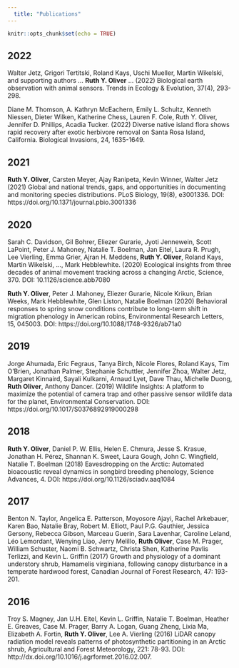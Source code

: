```yaml
---
  title: "Publications"
---
```


```r
knitr::opts_chunk$set(echo = TRUE)
```

## 2022
Walter Jetz, Grigori Tertitski, Roland Kays, Uschi Mueller, Martin Wikelski, and supporting authors … **Ruth Y. Oliver** … (2022)  Biological earth observation with animal sensors. Trends in Ecology & Evolution, 37(4), 293-298.

Diane M. Thomson, A. Kathryn McEachern, Emily L. Schultz, Kenneth Niessen, Dieter Wilken, Katherine Chess, Lauren F. Cole, Ruth Y. Oliver, Jennifer D. Phillips, Acadia Tucker. (2022) Diverse native island flora shows rapid recovery after exotic herbivore removal on Santa Rosa Island, California. Biological Invasions, 24, 1635-1649.

## 2021
**Ruth Y. Oliver**, Carsten Meyer, Ajay Ranipeta, Kevin Winner, Walter Jetz (2021) Global and national trends, gaps, and opportunities in documenting and monitoring species distributions. PLoS Biology, 19(8), e3001336.
DOI: https://doi.org/10.1371/journal.pbio.3001336

## 2020
Sarah C. Davidson, Gil Bohrer, Eliezer Gurarie, Jyoti Jennewein, Scott LaPoint, Peter J. Mahoney, Natalie T. Boelman, Jan Eitel, Laura R. Prugh, Lee Vierling, Emma Grier, Ajran H. Meddens, **Ruth Y. Oliver**, Roland Kays, Martin Wikelski, …, Mark Hebblewhite. (2020) Ecological insights from three decades of animal movement tracking across a changing Arctic, Science, 370.
DOI: 10.1126/science.abb7080

**Ruth Y. Oliver**, Peter J. Mahoney, Eliezer Gurarie, Nicole Krikun, Brian Weeks, Mark Hebblewhite, Glen Liston, Natalie Boelman (2020) Behavioral responses to spring snow conditions contribute to long-term shift in migration phenology in American robins, Environmental Research Letters, 15, 045003.
DOI: https://doi.org/10.1088/1748-9326/ab71a0

## 2019
Jorge Ahumada, Eric Fegraus, Tanya Birch, Nicole Flores, Roland Kays, Tim O’Brien, Jonathan Palmer, Stephanie Schuttler, Jennifer Zhoa, Walter Jetz, Margaret Kinnaird, Sayali Kulkarni, Arnaud Lyet, Dave Thau, Michelle Duong, **Ruth Oliver**, Anthony Dancer. (2019) Wildlife Insights: A platform to maximize the potential of camera trap and other passive sensor wildlife data for the planet, Environmental Conservation.
DOI: https://doi.org/10.1017/S0376892919000298

## 2018
**Ruth Y. Oliver**, Daniel P. W. Ellis, Helen E. Chmura, Jesse S. Krasue, Jonathan H. Pérez, Shannan K. Sweet, Laura Gough, John C. Wingfield, Natalie T. Boelman (2018) Eavesdropping on the Arctic: Automated bioacoustic reveal dynamics in songbird breeding phenology, Science Advances, 4.
DOI: https://doi.org/10.1126/sciadv.aaq1084

## 2017
Benton N. Taylor, Angelica E. Patterson, Moyosore Ajayi, Rachel Arkebauer, Karen Bao, Natalie Bray, Robert M. Elliott, Paul P.G. Gauthier, Jessica Gersony, Rebecca Gibson, Marceau Guerin, Sara Lavenhar, Caroline Leland, Léo Lemordant, Wenying Liao, Jerry Melillo, **Ruth Oliver**, Case M. Prager, William Schuster, Naomi B. Schwartz, Christa Shen, Katherine Pavlis Terlizzi, and Kevin L. Griffin (2017) Growth and physiology of a dominant understory shrub, Hamamelis virginiana, following canopy disturbance in a temperate hardwood forest, Canadian Journal of Forest Research, 47: 193-201.

## 2016
Troy S. Magney, Jan U.H. Eitel, Kevin L. Griffin, Natalie T. Boelman, Heather E. Greaves, Case M. Prager, Barry A. Logan, Guang Zheng, Lixia Ma, Elizabeth A. Fortin, **Ruth Y. Oliver**, Lee A. Vierling (2016) LiDAR canopy radiation model reveals patterns of photosynthetic partitioning in an Arctic shrub, Agricultural and Forest Meteorology, 221: 78-93. DOI: http://dx.doi.org/10.1016/j.agrformet.2016.02.007.

